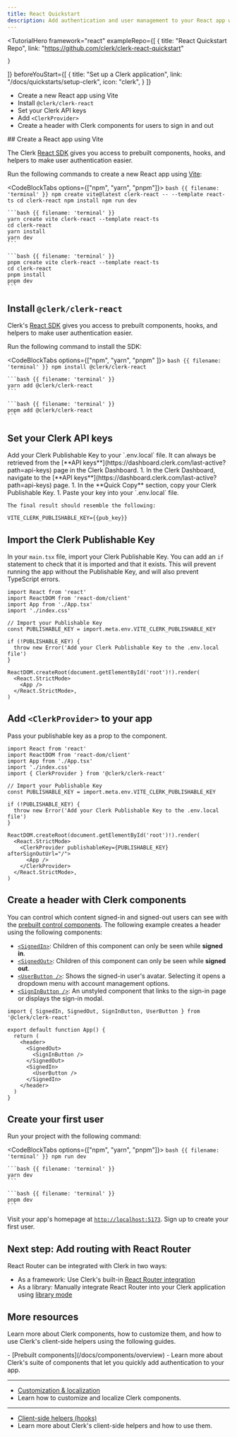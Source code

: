 ```yaml
---
title: React Quickstart
description: Add authentication and user management to your React app with Clerk.
---
```


<TutorialHero
  framework="react"
  exampleRepo={[
    {
      title: "React Quickstart Repo",
      link: "https://github.com/clerk/clerk-react-quickstart"

    }
  ]}
  beforeYouStart={[
    {
      title: "Set up a Clerk application",
      link: "/docs/quickstarts/setup-clerk",
      icon: "clerk",
    }
  ]}
>
  - Create a new React app using Vite
  - Install `@clerk/clerk-react`
  - Set your Clerk API keys
  - Add `<ClerkProvider>`
  - Create a header with Clerk components for users to sign in and out
</TutorialHero>

<Steps>
  ## Create a React app using Vite

  The Clerk [React SDK](/docs/references/react/overview) gives you access to prebuilt components, hooks, and helpers to make user authentication easier.

  Run the following commands to create a new React app using [Vite](https://vitejs.dev/guide/#scaffolding-your-first-vite-project):

  <CodeBlockTabs options={["npm", "yarn", "pnpm"]}>
    ```bash {{ filename: 'terminal' }}
    npm create vite@latest clerk-react -- --template react-ts
    cd clerk-react
    npm install
    npm run dev
    ```

    ```bash {{ filename: 'terminal' }}
    yarn create vite clerk-react --template react-ts
    cd clerk-react
    yarn install
    yarn dev
    ```

    ```bash {{ filename: 'terminal' }}
    pnpm create vite clerk-react --template react-ts
    cd clerk-react
    pnpm install
    pnpm dev
    ```
  </CodeBlockTabs>

  ## Install `@clerk/clerk-react`

  Clerk's [React SDK](/docs/references/react/overview) gives you access to prebuilt components, hooks, and helpers to make user authentication easier.

  Run the following command to install the SDK:

  <CodeBlockTabs options={["npm", "yarn",  "pnpm" ]}>
    ```bash {{ filename: 'terminal' }}
    npm install @clerk/clerk-react
    ```

    ```bash {{ filename: 'terminal' }}
    yarn add @clerk/clerk-react
    ```

    ```bash {{ filename: 'terminal' }}
    pnpm add @clerk/clerk-react
    ```
  </CodeBlockTabs>

  ## Set your Clerk API keys

  <SignedIn>
    Add your Clerk Publishable Key to your `.env.local` file. It can always be retrieved from the [**API keys**](https://dashboard.clerk.com/last-active?path=api-keys) page in the Clerk Dashboard.
  </SignedIn>

  <SignedOut>
    1. In the Clerk Dashboard, navigate to the [**API keys**](https://dashboard.clerk.com/last-active?path=api-keys) page.
    1. In the **Quick Copy** section, copy your Clerk Publishable Key.
    1. Paste your key into your `.env.local` file.

    The final result should resemble the following:
  </SignedOut>

  ```env {{ filename: '.env.local' }}
  VITE_CLERK_PUBLISHABLE_KEY={{pub_key}}
  ```

  ## Import the Clerk Publishable Key

  In your `main.tsx` file, import your Clerk Publishable Key. You can add an `if` statement to check that it is imported and that it exists. This will prevent running the app without the Publishable Key, and will also prevent TypeScript errors.

  ```tsx {{ filename: 'src/main.tsx', mark: [[6, 7], [9, 11]] }}
  import React from 'react'
  import ReactDOM from 'react-dom/client'
  import App from './App.tsx'
  import './index.css'

  // Import your Publishable Key
  const PUBLISHABLE_KEY = import.meta.env.VITE_CLERK_PUBLISHABLE_KEY

  if (!PUBLISHABLE_KEY) {
    throw new Error('Add your Clerk Publishable Key to the .env.local file')
  }

  ReactDOM.createRoot(document.getElementById('root')!).render(
    <React.StrictMode>
      <App />
    </React.StrictMode>,
  )
  ```

  ## Add `<ClerkProvider>` to your app

  <Include src="_partials/clerk-provider" />

  Pass your publishable key as a prop to the component.

  ```tsx {{ filename: 'src/main.tsx', mark: [5, 16, 18] }}
  import React from 'react'
  import ReactDOM from 'react-dom/client'
  import App from './App.tsx'
  import './index.css'
  import { ClerkProvider } from '@clerk/clerk-react'

  // Import your Publishable Key
  const PUBLISHABLE_KEY = import.meta.env.VITE_CLERK_PUBLISHABLE_KEY

  if (!PUBLISHABLE_KEY) {
    throw new Error('Add your Clerk Publishable Key to the .env.local file')
  }

  ReactDOM.createRoot(document.getElementById('root')!).render(
    <React.StrictMode>
      <ClerkProvider publishableKey={PUBLISHABLE_KEY} afterSignOutUrl="/">
        <App />
      </ClerkProvider>
    </React.StrictMode>,
  )
  ```

  ## Create a header with Clerk components

  You can control which content signed-in and signed-out users can see with the [prebuilt control components](/docs/components/overview#what-are-control-components). The following example creates a header using the following components:

  - [`<SignedIn>`](/docs/components/control/signed-in): Children of this component can only be seen while **signed in**.
  - [`<SignedOut>`](/docs/components/control/signed-out): Children of this component can only be seen while **signed out**.
  - [`<UserButton />`](/docs/components/user/user-button): Shows the signed-in user's avatar. Selecting it opens a dropdown menu with account management options.
  - [`<SignInButton />`](/docs/components/unstyled/sign-in-button): An unstyled component that links to the sign-in page or displays the sign-in modal.

  ```tsx {{ filename: 'src/App.tsx', mark: [1, [6, 11]] }}
  import { SignedIn, SignedOut, SignInButton, UserButton } from '@clerk/clerk-react'

  export default function App() {
    return (
      <header>
        <SignedOut>
          <SignInButton />
        </SignedOut>
        <SignedIn>
          <UserButton />
        </SignedIn>
      </header>
    )
  }
  ```

  ## Create your first user

  Run your project with the following command:

  <CodeBlockTabs options={["npm", "yarn", "pnpm"]}>
    ```bash {{ filename: 'terminal' }}
    npm run dev
    ```

    ```bash {{ filename: 'terminal' }}
    yarn dev
    ```

    ```bash {{ filename: 'terminal' }}
    pnpm dev
    ```
  </CodeBlockTabs>

  Visit your app's homepage at [`http://localhost:5173`](http://localhost:5173). Sign up to create your first user.
</Steps>

## Next step: Add routing with React Router

React Router can be integrated with Clerk in two ways:

- As a framework: Use Clerk's built-in [React Router integration](/docs/quickstarts/react-router)
- As a library: Manually integrate React Router into your Clerk application using [library mode](/docs/references/react-router/library-mode)

## More resources

Learn more about Clerk components, how to customize them, and how to use Clerk's client-side helpers using the following guides.

<Cards>
  - [Prebuilt components](/docs/components/overview)
  - Learn more about Clerk's suite of components that let you quickly add authentication to your app.

  ---

  - [Customization & localization](/docs/customization/overview)
  - Learn how to customize and localize Clerk components.

  ---

  - [Client-side helpers (hooks)](/docs/references/react/use-user)
  - Learn more about Clerk's client-side helpers and how to use them.
</Cards>
